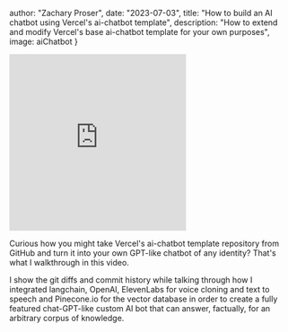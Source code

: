 


  author: "Zachary Proser",
  date: "2023-07-03",
  title: "How to build an AI chatbot using Vercel's ai-chatbot template",
  description: "How to extend and modify Vercel's base ai-chatbot template for your own purposes",
  image: aiChatbot
}


<iframe width="315" height="315" src="https://www.youtube.com/embed/FiUaEi1q1pI" title="YouTube video player" frameborder="0" allow="accelerometer; autoplay; clipboard-write; encrypted-media; gyroscope; picture-in-picture; web-share" allowfullscreen></iframe>


Curious how you might take Vercel's ai-chatbot template repository from GitHub and turn it into your own GPT-like chatbot of any identity? That's what I walkthrough in this video. 

I show the git diffs and commit history while talking through how I integrated langchain, OpenAI, ElevenLabs for voice cloning and text to speech and Pinecone.io for the vector database in order to create a fully featured chat-GPT-like custom AI bot that can answer, factually, for an arbitrary corpus of knowledge.
